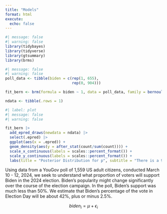 ```yaml
---
title: "Models"
format: html
execute: 
  echo: false
---
```


```r
#| message: false
#| warning: false
library(tidybayes)
library(tidyverse)
library(gtsummary)
library(brms)
```

```r
#| message: false
#| warning: false
poll_data <- tibble(biden = c(rep(1, 655), 
                              rep(0, 904)))

fit_bern <- brm(formula = biden ~ 1, data = poll_data, family = bernoulli(), refresh = 0, silent = 2, seed = 9)

ndata <- tibble(.rows = 1)
```

```r
#| label: plot
#| message: false
#| warning: false

fit_bern |>
  add_epred_draws(newdata = ndata) |>
  select(.epred) |>
  ggplot(aes(x = .epred)) + 
  geom_density(aes(y = after_stat(count/sum(count)))) +
  scale_x_continuous(labels = scales::percent_format()) +
  scale_y_continuous(labels = scales::percent_format()) +
  labs(title = "Posterior Distribution for p", subtitle = "There is a 95% chance for a value between XX and XX", y = "Probability", x = "Proportion, p, of Red Beads in Urn")
```

Using data from a YouGov poll of 1,559 US adult citizens, conducted March 10 - 12, 2024, we seek to understand what proportion of voters will support Biden in the 2024 election. Biden’s popularity might change significantly over the course of the election campaign. In the poll, Biden’s support was much less than 50%. We estimate that Biden’s percentage of the vote in Election Day will be about 42%, plus or minus 2.5%.

$$ biden_i =  \mu + \epsilon_i $$

